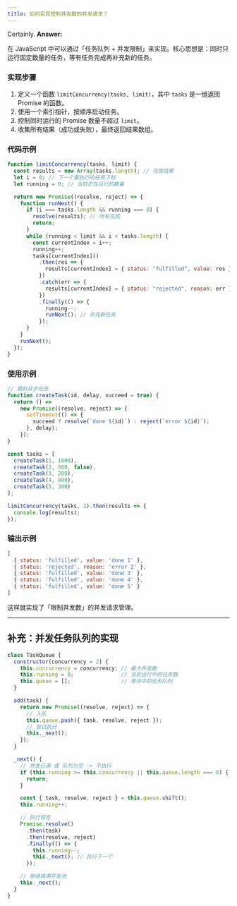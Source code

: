 ```yaml
---
title: 如何实现控制并发数的并发请求？
---
```

Certainly. **Answer:**

在 JavaScript 中可以通过「任务队列 + 并发限制」来实现。核心思想是：同时只运行固定数量的任务，等有任务完成再补充新的任务。

### 实现步骤

1. 定义一个函数 `limitConcurrency(tasks, limit)`，其中 `tasks` 是一组返回 Promise 的函数。
2. 使用一个索引指针，按顺序启动任务。
3. 控制同时运行的 Promise 数量不超过 `limit`。
4. 收集所有结果（成功或失败），最终返回结果数组。

### 代码示例

```js
function limitConcurrency(tasks, limit) {
  const results = new Array(tasks.length); // 存放结果
  let i = 0; // 下一个要执行的任务下标
  let running = 0; // 当前正在运行的数量

  return new Promise((resolve, reject) => {
    function runNext() {
      if (i === tasks.length && running === 0) {
        resolve(results); // 所有完成
        return;
      }
      while (running < limit && i < tasks.length) {
        const currentIndex = i++;
        running++;
        tasks[currentIndex]()
          .then(res => {
            results[currentIndex] = { status: "fulfilled", value: res };
          })
          .catch(err => {
            results[currentIndex] = { status: "rejected", reason: err };
          })
          .finally(() => {
            running--;
            runNext(); // 补充新任务
          });
      }
    }
    runNext();
  });
}
```

### 使用示例

```js
// 模拟异步任务
function createTask(id, delay, succeed = true) {
  return () =>
    new Promise((resolve, reject) => {
      setTimeout(() => {
        succeed ? resolve(`done ${id}`) : reject(`error ${id}`);
      }, delay);
    });
}

const tasks = [
  createTask(1, 1000),
  createTask(2, 500, false),
  createTask(3, 200),
  createTask(4, 800),
  createTask(5, 300)
];

limitConcurrency(tasks, 2).then(results => {
  console.log(results);
});
```

### 输出示例

```js
[
  { status: 'fulfilled', value: 'done 1' },
  { status: 'rejected', reason: 'error 2' },
  { status: 'fulfilled', value: 'done 3' },
  { status: 'fulfilled', value: 'done 4' },
  { status: 'fulfilled', value: 'done 5' }
]
```

这样就实现了「限制并发数」的并发请求管理。

---

## 补充：并发任务队列的实现

```js
class TaskQueue {
  constructor(concurrency = 2) {
    this.concurrency = concurrency; // 最大并发数
    this.running = 0;               // 当前运行中的任务数
    this.queue = [];                // 等待中的任务队列
  }

  add(task) {
    return new Promise((resolve, reject) => {
      // 入队
      this.queue.push({ task, resolve, reject });
      // 尝试执行
      this._next();
    });
  }

  _next() {
    // 并发已满 或 队列为空 -> 不执行
    if (this.running >= this.concurrency || this.queue.length === 0) {
      return;
    }

    const { task, resolve, reject } = this.queue.shift();
    this.running++;

    // 执行任务
    Promise.resolve()
      .then(task)
      .then(resolve, reject)
      .finally(() => {
        this.running--;
        this._next(); // 执行下一个
      });

    // 继续填满并发池
    this._next();
  }
}
```
